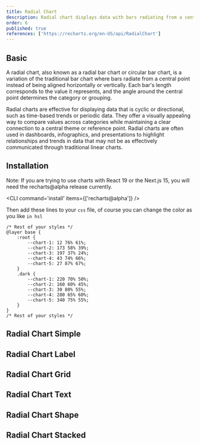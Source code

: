 ```yaml
---
title: Radial Chart
description: Radial chart displays data with bars radiating from a central point, useful for cyclic or directional trends.
order: 6
published: true
references: ['https://recharts.org/en-US/api/RadialChart']
---
```


## Basic

A radial chart, also known as a radial bar chart or circular bar chart, is a variation of the traditional bar chart where bars radiate from a central point instead of being aligned horizontally or vertically. Each bar's length corresponds to the value it represents, and the angle around the central point determines the category or grouping.

Radial charts are effective for displaying data that is cyclic or directional, such as time-based trends or periodic data. They offer a visually appealing way to compare values across categories while maintaining a clear connection to a central theme or reference point. Radial charts are often used in dashboards, infographics, and presentations to highlight relationships and trends in data that may not be as effectively communicated through traditional linear charts.

<Demo className="w-full" component='charts/radial-chart/radial-chart-simple-demo' />

## Installation

<Note variant="warning">Note: If you are trying to use charts with React 19 or the Next.js 15, you will need the recharts@alpha release currently.</Note>

<CLI command='install' items={['recharts@alpha']} />

<Install component='charts' />

Then add these lines to your `css` file, of course you can change the color as you like `in hsl`

```tsx {2-17}
/* Rest of your styles */
@layer base {
    :root {
        --chart-1: 12 76% 61%;
        --chart-2: 173 58% 39%;
        --chart-3: 197 37% 24%;
        --chart-4: 43 74% 66%;
        --chart-5: 27 87% 67%;
    }
    .dark {
        --chart-1: 220 70% 50%;
        --chart-2: 160 60% 45%;
        --chart-3: 30 80% 55%;
        --chart-4: 280 65% 60%;
        --chart-5: 340 75% 55%;
    }
}
/* Rest of your styles */
```

## Radial Chart Simple

<Demo className="w-full" component='charts/radial-chart/radial-chart-simple-demo' />

## Radial Chart Label

<Demo className="w-full" component='charts/radial-chart/radial-chart-label-demo' />

## Radial Chart Grid

<Demo className="w-full" component='charts/radial-chart/radial-chart-grid-demo' />

## Radial Chart Text

<Demo className="w-full" component='charts/radial-chart/radial-chart-text-demo' />

## Radial Chart Shape

<Demo className="w-full" component='charts/radial-chart/radial-chart-shape-demo' />

## Radial Chart Stacked

<Demo className="w-full" component='charts/radial-chart/radial-chart-stacked-demo' />
